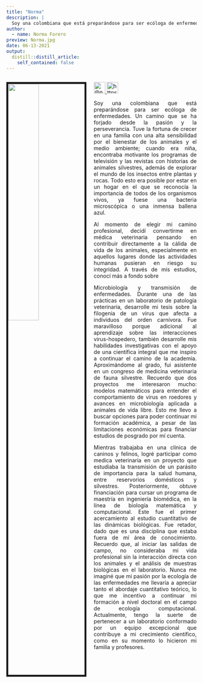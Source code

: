 ```yaml
---
title: "Norma"
description: |
  Soy una colombiana que está preparándose para ser ecóloga de enfermedades. Un camino que se ha forjado desde la pasión y la perseverancia.
author:
  - name: Norma Forero
preview: Norma.jpg
date: 06-13-2021
output:
  distill::distill_article:
    self_contained: false
---
```



<div style="float:left; text-align: justify">
<img src="Norma.jpg" style="width:40%; border:5px solid; margin-right: 20px" align="left">


<a href="https://twitter.com/norma_forero">
<img src="tt.png" alt="@norma_forero" width="30"/>
</a>
<a href="https://www.linkedin.com/in/norma-forero-01/">
<img src="li.png" alt="https://www.linkedin.com/in/norma-forero-01/" width="30" />
</a>

Soy una colombiana que está preparándose para ser ecóloga de enfermedades. Un camino que se ha forjado desde la pasión y la perseverancia. Tuve la fortuna de crecer en una familia con una alta sensibilidad por el bienestar de los animales y el medio ambiente; cuando era niña, encontraba motivante los programas de televisión y las revistas con historias de animales silvestres, además de explorar el mundo de los insectos entre plantas y rocas. Todo esto era posible por estar en un hogar en el que se reconocía la importancia de todos de los organismos vivos, ya fuese una bacteria microscópica o una inmensa ballena azul. 

Al momento de elegir mi camino profesional, decidí convertirme en médica veterinaria pensando en contribuir directamente a la cálida de vida de los animales, especialmente en aquellos lugares donde las actividades humanas pusieran en riesgo su integridad. A través de mis estudios, conocí más a fondo sobre 

Microbiología y transmisión de enfermedades. Durante una de las prácticas en un laboratorio de patología veterinaria, desarrolle mi tesis sobre la filogenia de un virus que afecta a individuos del orden carnívora. Fue maravilloso porque adicional al aprendizaje sobre las interacciones virus-hospedero, también desarrolle mis habilidades investigativas con el apoyo de una científica integral que me inspiro a continuar el camino de la academia. Aproximándome al grado, fui asistente en un congreso de medicina veterinaria de fauna silvestre. Recuerdo que dos proyectos me interesaron mucho: modelos matemáticos para entender el comportamiento de virus en roedores y avances en microbiología aplicada a animales de vida libre. Esto me llevo a buscar opciones para poder continuar mi formación académica, a pesar de las limitaciones económicas para financiar estudios de posgrado por mí cuenta. 

Mientras trabajaba en una clínica de caninos y felinos, logré participar como medica veterinaria en un proyecto que estudiaba la transmisión de un parásito de importancia para la salud humana, entre reservorios domésticos y silvestres. Posteriormente, obtuve financiación para cursar un programa de maestría en ingeniería biomédica, en la línea de biología matemática y computacional. Este fue el primer acercamiento al estudio cuantitativo de las dinámicas biológicas. Fue retador, dado que es una disciplina que estaba fuera de mí área de conocimiento. Recuerdo que, al iniciar las salidas de campo, no consideraba mi vida profesional sin la interacción directa con los animales y el análisis de muestras biológicas en el laboratorio. Nunca me imaginé que mi pasión por la ecología de las enfermedades me llevaría a apreciar tanto el abordaje cuantitativo teórico, lo que me incentivo a continuar mi formación a nivel doctoral en el campo de ecología computacional. Actualmente, tengo la suerte de pertenecer a un laboratorio conformado por un equipo excepcional que contribuye a mi crecimiento científico, como en su momento lo hicieron mi familia y profesores.